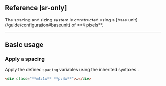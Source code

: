 ## Reference [sr-only]
<Reference />
The spacing and sizing system is constructed using a [base unit](/guide/configuration#baseunit) of **4 pixels**.

---

## Basic usage
### Apply a spacing
Apply the defined `spacing` variables using the inherited syntaxes <Heirs />.
```html
<div class="**mt:1x** **p:4x**">…</div>
```